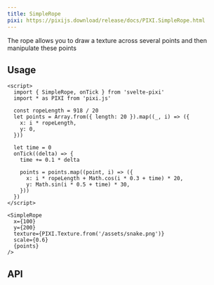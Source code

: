 ```yaml
---
title: SimpleRope
pixi: https://pixijs.download/release/docs/PIXI.SimpleRope.html
---
```



The rope allows you to draw a texture across several points and then manipulate these points

## Usage

```svelte live
<script>
  import { SimpleRope, onTick } from 'svelte-pixi'
  import * as PIXI from 'pixi.js'

  const ropeLength = 918 / 20
  let points = Array.from({ length: 20 }).map((_, i) => ({
    x: i * ropeLength,
    y: 0,
  }))

  let time = 0
  onTick((delta) => {
    time += 0.1 * delta

    points = points.map((point, i) => ({
      x: i * ropeLength + Math.cos(i * 0.3 + time) * 20,
      y: Math.sin(i * 0.5 + time) * 30,
    }))
  })
</script>

<SimpleRope
  x={100}
  y={200}
  texture={PIXI.Texture.from('/assets/snake.png')}
  scale={0.6}
  {points}
/>
```

## API

<ComponentAPI component="SimpleRope.svelte" />
